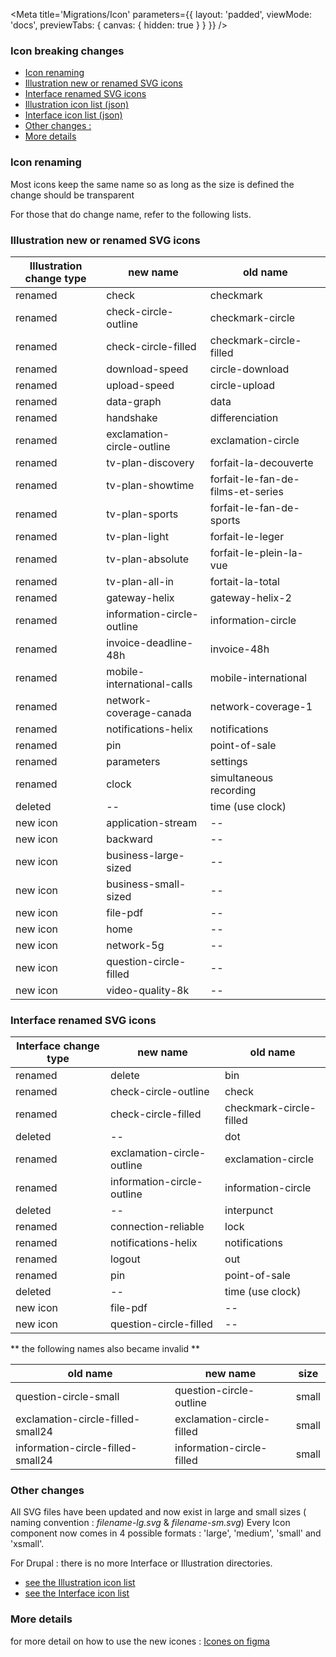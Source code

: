 
<Meta
    title='Migrations/Icon'
    parameters={{
        layout: 'padded',
        viewMode: 'docs',
        previewTabs: { canvas: { hidden: true } }
    }}
/>




### Icon breaking changes

- [Icon renaming](#icon-renaming)
- [Illustration  new or renamed SVG icons](#illustration-new-or-renamed-svg-icons)
- [Interface renamed SVG icons](#interface-renamed-svg-icons)
- [Illustration icon list (json)](#illustration-icon-list-json)
- [Interface icon list (json)](#interface-icon-list-json)
- [Other changes :](#other-changes--)
- [More details](#more-details)

### Icon renaming

Most icons keep the same name so as long as the size is defined the change should be transparent

For those that do change name, refer to the following lists.

### Illustration  new or renamed SVG icons


Illustration change type | new name | old name
----------------- | ----------------- | -----------------
renamed | check | checkmark
renamed | check-circle-outline | checkmark-circle
renamed | check-circle-filled | checkmark-circle-filled
renamed | download-speed | circle-download
renamed | upload-speed | circle-upload
renamed | data-graph | data
renamed | handshake | differenciation
renamed | exclamation-circle-outline | exclamation-circle
renamed | tv-plan-discovery | forfait-la-decouverte
renamed | tv-plan-showtime | forfait-le-fan-de-films-et-series
renamed | tv-plan-sports | forfait-le-fan-de-sports
renamed | tv-plan-light | forfait-le-leger
renamed | tv-plan-absolute | forfait-le-plein-la-vue
renamed | tv-plan-all-in | fortait-la-total
renamed | gateway-helix | gateway-helix-2
renamed | information-circle-outline | information-circle
renamed | invoice-deadline-48h | invoice-48h
renamed | mobile-international-calls | mobile-international
renamed | network-coverage-canada | network-coverage-1
renamed | notifications-helix | notifications
renamed | pin | point-of-sale
renamed | parameters | settings
renamed | clock | simultaneous recording
deleted | -- | time (use clock)
new icon | application-stream | --
new icon | backward | --
new icon | business-large-sized | --
new icon | business-small-sized | --
new icon | file-pdf | --
new icon | home | --
new icon | network-5g | --
new icon | question-circle-filled | --
new icon | video-quality-8k | --

### Interface renamed SVG icons


Interface change type | new name | old name
----------------- | ----------------- | -----------------
renamed | delete | bin
renamed | check-circle-outline | check
renamed | check-circle-filled | checkmark-circle-filled
deleted | -- | dot
renamed | exclamation-circle-outline | exclamation-circle
renamed | information-circle-outline | information-circle
deleted | -- | interpunct
renamed | connection-reliable | lock
renamed | notifications-helix | notifications
renamed | logout | out
renamed | pin | point-of-sale
deleted | -- | time (use clock)
new icon | file-pdf | --
new icon | question-circle-filled | --


** the following names also became invalid **

old name | new name | size
----------------- | ----------------- | -----------------
question-circle-small | question-circle-outline | small
exclamation-circle-filled-small24 | exclamation-circle-filled | small
information-circle-filled-small24 | information-circle-filled | small



### Other changes

All SVG files have been updated and now exist in large and small sizes ( naming convention : *filename-lg.svg* & *filename-sm.svg*)
Every Icon component now comes in 4 possible formats : 'large', 'medium', 'small' and 'xsmall'.

For Drupal : there is no more Interface or Illustration directories.
- [see the Illustration icon list](#illustration-icon-list-json)
- [see the Interface icon list](#interface-icon-list-json)


### More details

for more detail on how to use the new icones  :
[Icones on figma](https://www.figma.com/file/u25bSG8COM4azJ04CztTv8/DS---Medias?node-id=0%3A1)

